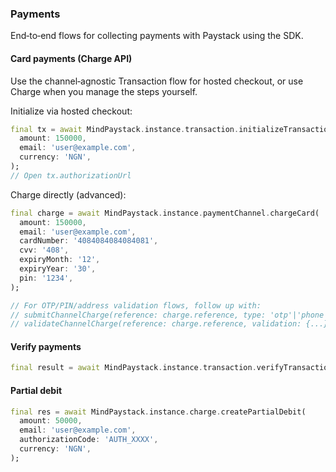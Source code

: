 ### Payments

End‑to‑end flows for collecting payments with Paystack using the SDK.

#### Card payments (Charge API)

Use the channel‑agnostic Transaction flow for hosted checkout, or use Charge when you manage the steps yourself.

Initialize via hosted checkout:

```dart
final tx = await MindPaystack.instance.transaction.initializeTransaction(
  amount: 150000,
  email: 'user@example.com',
  currency: 'NGN',
);
// Open tx.authorizationUrl
```

Charge directly (advanced):

```dart
final charge = await MindPaystack.instance.paymentChannel.chargeCard(
  amount: 150000,
  email: 'user@example.com',
  cardNumber: '4084084084084081',
  cvv: '408',
  expiryMonth: '12',
  expiryYear: '30',
  pin: '1234',
);

// For OTP/PIN/address validation flows, follow up with:
// submitChannelCharge(reference: charge.reference, type: 'otp'|'phone'|'birthday', value: '...')
// validateChannelCharge(reference: charge.reference, validation: {...})
```

#### Verify payments

```dart
final result = await MindPaystack.instance.transaction.verifyTransaction(tx.reference);
```

#### Partial debit

```dart
final res = await MindPaystack.instance.charge.createPartialDebit(
  amount: 50000,
  email: 'user@example.com',
  authorizationCode: 'AUTH_XXXX',
  currency: 'NGN',
);
```

